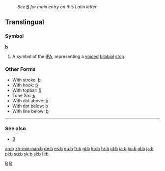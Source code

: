 :''See'' [[B]] ''for main entry on this Latin letter''
==Translingual==

===Symbol===
'''b'''
# A symbol of the [[IPA]], representing a [[voiced]] [[bilabial]] [[stop]].

===Other Forms===
*With stroke: [[ƀ]]
*With hook: [[ɓ]]
*With topbar: [[ƃ]]
*Tone Six: [[ƅ]]
*With dot above: [[ḃ]]
*With dot below: [[ḅ]]
*With line below: [[ḇ]]

----
===See also===
*[[B]]

[[Category:Latin letters|B]]
[[Category:IPA symbols|B]]

[[an:b]]
[[zh-min-nan:b]]
[[de:b]]
[[es:b]]
[[eu:b]]
[[fr:b]]
[[gl:b]]
[[ko:b]]
[[hr:b]]
[[id:b]]
[[ia:b]]
[[ku:b]]
[[nl:b]]
[[ja:b]]
[[pl:b]]
[[sq:b]]
[[sk:b]]
[[sl:b]]
[[fi:b]]